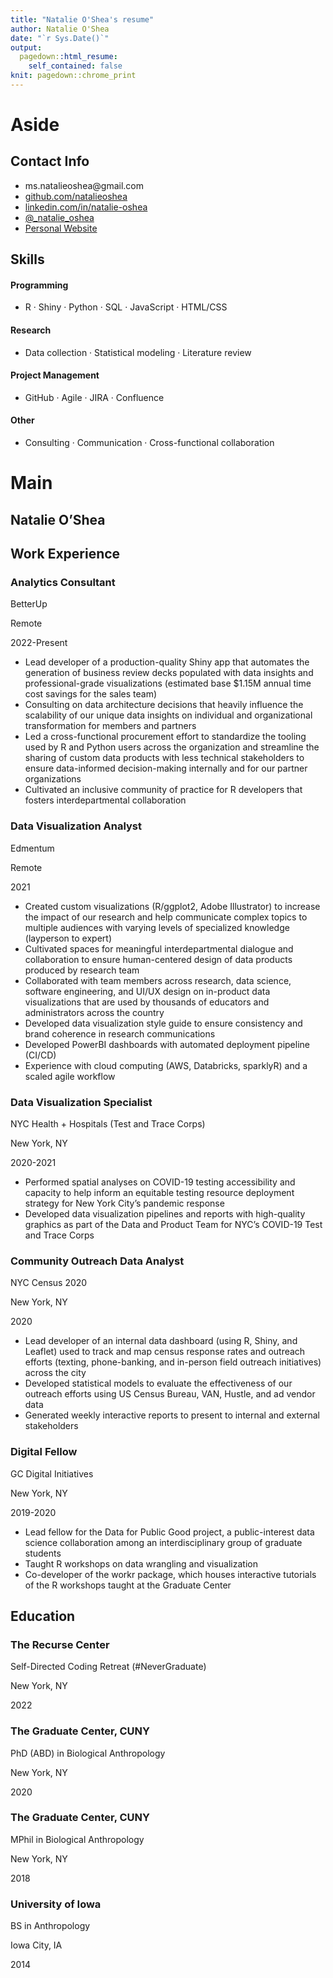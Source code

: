 ```yaml
---
title: "Natalie O'Shea's resume"
author: Natalie O'Shea
date: "`r Sys.Date()`"
output:
  pagedown::html_resume:
    self_contained: false
knit: pagedown::chrome_print
---
```


Aside
================================================================================


Contact Info {#contact}
--------------------------------------------------------------------------------

- <i class="fa fa-envelope"></i> ms.natalieoshea@gmail.com
- <i class="fa fa-github"></i> [github.com/natalieoshea](https://github.com/natalieoshea)
- <i class="fa-brands fa-linkedin"></i> [linkedin.com/in/natalie-oshea](https://www.linkedin.com/in/natalie-oshea/)
- <i class="fa-brands fa-mastodon"></i> [@_natalie_oshea](https://fosstodon.org/@_natalie_oshea)
- <i class="fa-solid fa-globe"></i> [Personal Website](https://natalieoshea.github.io/website/)

Skills {#skills}
--------------------------------------------------------------------------------

#### Programming

- R · Shiny · Python · SQL · JavaScript · HTML/CSS

#### Research

- Data collection · Statistical modeling · Literature review

#### Project Management

- GitHub · Agile · JIRA · Confluence

#### Other

- Consulting · Communication · Cross-functional collaboration


Main
================================================================================

Natalie O'Shea {#title}
--------------------------------------------------------------------------------


Work Experience {data-icon=suitcase}
--------------------------------------------------------------------------------

### Analytics Consultant

BetterUp

Remote

2022-Present

- Lead developer of a production-quality Shiny app that automates the generation of business review decks populated with data insights and professional-grade visualizations (estimated base $1.15M annual time cost savings for the sales team)
- Consulting on data architecture decisions that heavily influence the scalability of our unique data insights on individual and organizational transformation for members and partners
- Led a cross-functional procurement effort to standardize the tooling used by R and Python users across the organization and streamline the sharing of custom data products with less technical stakeholders to ensure data-informed decision-making internally and for our partner organizations
- Cultivated an inclusive community of practice for R developers that fosters interdepartmental collaboration

### Data Visualization Analyst

Edmentum

Remote

2021

- Created custom visualizations (R/ggplot2, Adobe Illustrator) to increase the impact of our research and help communicate complex topics to multiple audiences with varying levels of specialized knowledge (layperson to expert)
- Cultivated spaces for meaningful interdepartmental dialogue and collaboration to ensure human-centered design of data products produced by research team
- Collaborated with team members across research, data science, software engineering, and UI/UX design on in-product data visualizations that are used by thousands of educators and administrators across the country
- Developed data visualization style guide to ensure consistency and brand coherence in research communications
- Developed PowerBI dashboards with automated deployment pipeline (CI/CD)
- Experience with cloud computing (AWS, Databricks, sparklyR) and a scaled agile workflow

### Data Visualization Specialist

NYC Health + Hospitals (Test and Trace Corps)

New York, NY

2020-2021

- Performed spatial analyses on COVID-19 testing accessibility and capacity to help inform an equitable testing resource deployment strategy for New York City's pandemic response
- Developed data visualization pipelines and reports with high-quality graphics as part of the Data and Product Team for NYC's COVID-19 Test and Trace Corps

### Community Outreach Data Analyst

NYC Census 2020

New York, NY

2020

- Lead developer of an internal data dashboard (using R, Shiny, and Leaflet) used to track and map census response rates and outreach efforts (texting, phone-banking, and in-person field outreach initiatives) across the city
- Developed statistical models to evaluate the effectiveness of our outreach efforts using US Census Bureau, VAN, Hustle, and ad vendor data
- Generated weekly interactive reports to present to internal and external stakeholders

### Digital Fellow

GC Digital Initiatives

New York, NY

2019-2020

- Lead fellow for the Data for Public Good project, a public-interest data science
collaboration among an interdisciplinary group of graduate students
- Taught R workshops on data wrangling and visualization
- Co-developer of the workr package, which houses interactive tutorials of the R
workshops taught at the Graduate Center

Education {data-icon=graduation-cap data-concise=true}
--------------------------------------------------------------------------------

### The Recurse Center

Self-Directed Coding Retreat (#NeverGraduate)

New York, NY

2022

### The Graduate Center, CUNY

PhD (ABD) in Biological Anthropology

New York, NY

2020

### The Graduate Center, CUNY

MPhil in Biological Anthropology

New York, NY

2018

### University of Iowa

BS in Anthropology

Iowa City, IA

2014